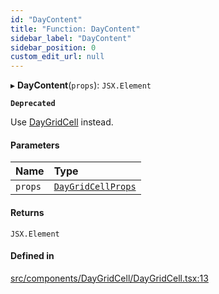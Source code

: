 ```yaml
---
id: "DayContent"
title: "Function: DayContent"
sidebar_label: "DayContent"
sidebar_position: 0
custom_edit_url: null
---
```


▸ **DayContent**(`props`): `JSX.Element`

**`Deprecated`**

Use [DayGridCell](/api/functions/DayGridCell.md) instead.

#### Parameters

| Name | Type |
| :------ | :------ |
| `props` | [`DayGridCellProps`](/api/interfaces/DayGridCellProps.md) |

#### Returns

`JSX.Element`

#### Defined in

[src/components/DayGridCell/DayGridCell.tsx:13](https://github.com/gpbl/react-day-picker/blob/cd80be68f/src/components/DayGridCell/DayGridCell.tsx#L13)
